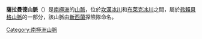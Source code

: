 {{coord|72|6|S|164|8|E|display=title}}

'''薩拉曼德山脈'''（{{lang-en|Salamander Range}}）是[[南極洲|南極洲]]的[[山脈|山脈]]，位於[[坎漢冰川|坎漢冰川]]和[[布萊克冰川|布萊克冰川]]之間，屬於[[弗賴貝格山脈|弗賴貝格山脈]]的一部分，該山脈由[[新西蘭|新西蘭]]探險隊命名。

{{Antarctica-geo-stub}}
[[Category:南極洲山脈|Category:南極洲山脈]]